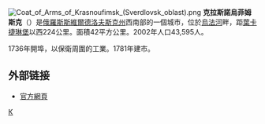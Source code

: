 {{coord|57|48|N|56|41|E|display=title}}
[[File:Coat_of_Arms_of_Krasnoufimsk_(Sverdlovsk_oblast).png|right]]
'''克拉斯諾烏菲姆斯克'''（{{lang-ru|Красноуфи́мск}}）是[[俄羅斯|俄羅斯]][[斯維爾德洛夫斯克州|斯維爾德洛夫斯克州]]西南部的一個城市，位於[[烏法河|烏法河]]畔，距[[葉卡捷琳堡|葉卡捷琳堡]]以西224公里。面積42平方公里。2002年人口43,595人。

1736年開埠，以保衛周圍的工業。1781年建市。

==外部链接==
* [http://www.krasnoufimsk.ru 官方網頁] {{Wayback|url=http://www.krasnoufimsk.ru/ |date=20201024032836 }}

{{斯維爾德洛夫斯克州城市}}
{{Authority control}}
[[Category:斯維爾德洛夫斯克州城市|К]]